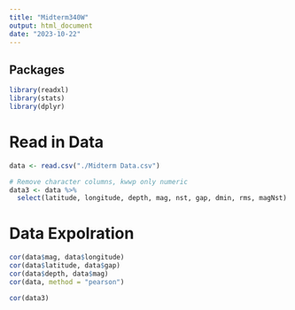 ---
title: "Midterm340W"
output: html_document
date: "2023-10-22"
---

## Packages

```{r}
library(readxl)
library(stats)
library(dplyr)
```

# Read in Data
```{r}
data <- read.csv("./Midterm Data.csv")
```

```{r}
# Remove character columns, kwwp only numeric 
data3 <- data %>%
  select(latitude, longitude, depth, mag, nst, gap, dmin, rms, magNst)
```

# Data Expolration
```{r}
cor(data$mag, data$longitude)
cor(data$latitude, data$gap)
cor(data$depth, data$mag)
cor(data, method = "pearson")

cor(data3)
```

